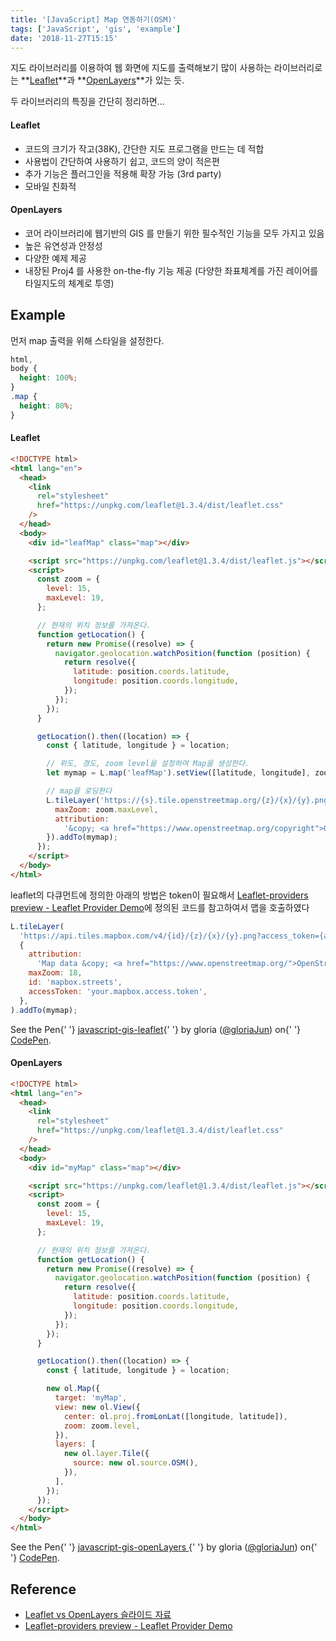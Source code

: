 ```yaml
---
title: '[JavaScript] Map 연동하기(OSM)'
tags: ['JavaScript', 'gis', 'example']
date: '2018-11-27T15:15'
---
```


지도 라이브러리를 이용하여 웹 화면에 지도를 출력해보기
많이 사용하는 라이브러리로는 **[Leaflet](https://openlayers.org/)**과 **[OpenLayers](https://openlayers.org/)**가 있는 듯.

<!--truncate-->

두 라이브러리의 특징을 간단히 정리하면...

#### Leaflet

- 코드의 크기가 작고(38K), 간단한 지도 프로그램을 만드는 데 적합
- 사용법이 간단하여 사용하기 쉽고, 코드의 양이 적은편
- 추가 기능은 플러그인을 적용해 확장 가능 (3rd party)
- 모바일 친화적

#### OpenLayers

- 코어 라이브러리에 웹기반의 GIS 를 만들기 위한 필수적인 기능을 모두 가지고 있음
- 높은 유연성과 안정성
- 다양한 예제 제공
- 내장된 Proj4 를 사용한 on-the-fly 기능 제공 (다양한 좌표체계를 가진 레이어를 타일지도의 체계로 투영)

## Example

먼저 map 출력을 위해 스타일을 설정한다.

```css
html,
body {
  height: 100%;
}
.map {
  height: 80%;
}
```

#### Leaflet

```html
<!DOCTYPE html>
<html lang="en">
  <head>
    <link
      rel="stylesheet"
      href="https://unpkg.com/leaflet@1.3.4/dist/leaflet.css"
    />
  </head>
  <body>
    <div id="leafMap" class="map"></div>

    <script src="https://unpkg.com/leaflet@1.3.4/dist/leaflet.js"></script>
    <script>
      const zoom = {
        level: 15,
        maxLevel: 19,
      };

      // 현재의 위치 정보를 가져온다.
      function getLocation() {
        return new Promise((resolve) => {
          navigator.geolocation.watchPosition(function (position) {
            return resolve({
              latitude: position.coords.latitude,
              longitude: position.coords.longitude,
            });
          });
        });
      }

      getLocation().then((location) => {
        const { latitude, longitude } = location;

        // 위도, 경도, zoom level을 설정하여 Map을 생성한다.
        let mymap = L.map('leafMap').setView([latitude, longitude], zoom.level);

        // map을 로딩한다
        L.tileLayer('https://{s}.tile.openstreetmap.org/{z}/{x}/{y}.png', {
          maxZoom: zoom.maxLevel,
          attribution:
            '&copy; <a href="https://www.openstreetmap.org/copyright">OpenStreetMap</a> contributors',
        }).addTo(mymap);
      });
    </script>
  </body>
</html>
```

leaflet의 다큐먼트에 정의한 아래의 방법은 token이 필요해서 [Leaflet-providers preview - Leaflet Provider Demo](https://leaflet-extras.github.io/leaflet-providers/preview/)에 정의된 코드를 참고하여서 맵을 호출하였다

```javascript
L.tileLayer(
  'https://api.tiles.mapbox.com/v4/{id}/{z}/{x}/{y}.png?access_token={accessToken}',
  {
    attribution:
      'Map data &copy; <a href="https://www.openstreetmap.org/">OpenStreetMap</a> contributors, <a href="https://creativecommons.org/licenses/by-sa/2.0/">CC-BY-SA</a>, Imagery © <a href="https://www.mapbox.com/">Mapbox</a>',
    maxZoom: 18,
    id: 'mapbox.streets',
    accessToken: 'your.mapbox.access.token',
  },
).addTo(mymap);
```

<p
  data-height="265"
  data-theme-id="0"
  data-slug-hash="NEEGEJ"
  data-default-tab="js,result"
  data-user="gloriaJun"
  data-pen-title="javascript-gis-leaflet"
  class="codepen"
>
  See the Pen{' '}
  <a href="https://codepen.io/gloriaJun/pen/NEEGEJ/">javascript-gis-leaflet</a>{' '}
  by gloria (<a href="https://codepen.io/gloriaJun">@gloriaJun</a>) on{' '}
  <a href="https://codepen.io">CodePen</a>.
</p>
<script async src="https://static.codepen.io/assets/embed/ei.js"></script>

#### OpenLayers

```html
<!DOCTYPE html>
<html lang="en">
  <head>
    <link
      rel="stylesheet"
      href="https://unpkg.com/leaflet@1.3.4/dist/leaflet.css"
    />
  </head>
  <body>
    <div id="myMap" class="map"></div>

    <script src="https://unpkg.com/leaflet@1.3.4/dist/leaflet.js"></script>
    <script>
      const zoom = {
        level: 15,
        maxLevel: 19,
      };

      // 현재의 위치 정보를 가져온다.
      function getLocation() {
        return new Promise((resolve) => {
          navigator.geolocation.watchPosition(function (position) {
            return resolve({
              latitude: position.coords.latitude,
              longitude: position.coords.longitude,
            });
          });
        });
      }

      getLocation().then((location) => {
        const { latitude, longitude } = location;

        new ol.Map({
          target: 'myMap',
          view: new ol.View({
            center: ol.proj.fromLonLat([longitude, latitude]),
            zoom: zoom.level,
          }),
          layers: [
            new ol.layer.Tile({
              source: new ol.source.OSM(),
            }),
          ],
        });
      });
    </script>
  </body>
</html>
```

<p
  data-height="265"
  data-theme-id="0"
  data-slug-hash="Oaayqa"
  data-default-tab="js,result"
  data-user="gloriaJun"
  data-pen-title="javascript-gis-openLayers"
  class="codepen"
>
  See the Pen{' '}
  <a href="https://codepen.io/gloriaJun/pen/Oaayqa/">
    javascript-gis-openLayers
  </a>{' '}
  by gloria (<a href="https://codepen.io/gloriaJun">@gloriaJun</a>) on{' '}
  <a href="https://codepen.io">CodePen</a>.
</p>
<script async src="https://static.codepen.io/assets/embed/ei.js"></script>

## Reference

- [Leaflet vs OpenLayers 슬라이드 자료](http://ivansanchez.github.io/leaflet-vs-openlayers-slides/#/)
- [Leaflet-providers preview - Leaflet Provider Demo](https://leaflet-extras.github.io/leaflet-providers/preview/)
